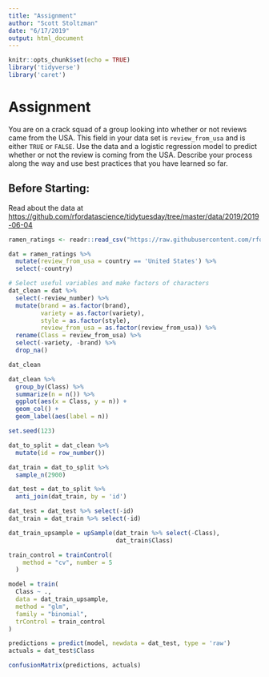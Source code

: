 ```yaml
---
title: "Assignment"
author: "Scott Stoltzman"
date: "6/17/2019"
output: html_document
---
```


```r
knitr::opts_chunk$set(echo = TRUE)
library('tidyverse')
library('caret')
```


# Assignment  

You are on a crack squad of a group looking into whether or not reviews came from the USA. This field in your data set is `review_from_usa` and is either `TRUE` or `FALSE`. Use the data and a logistic regression model to predict whether or not the review is coming from the USA. Describe your process along the way and use best practices that you have learned so far.


## Before Starting:
Read about the data at <https://github.com/rfordatascience/tidytuesday/tree/master/data/2019/2019-06-04>

```r
ramen_ratings <- readr::read_csv("https://raw.githubusercontent.com/rfordatascience/tidytuesday/master/data/2019/2019-06-04/ramen_ratings.csv")

dat = ramen_ratings %>%
  mutate(review_from_usa = country == 'United States') %>%
  select(-country)

# Select useful variables and make factors of characters
dat_clean = dat %>%
  select(-review_number) %>%
  mutate(brand = as.factor(brand), 
         variety = as.factor(variety),
         style = as.factor(style),
         review_from_usa = as.factor(review_from_usa)) %>%
  rename(Class = review_from_usa) %>%
  select(-variety, -brand) %>%
  drop_na()

dat_clean
```


```r
dat_clean %>%
  group_by(Class) %>%
  summarize(n = n()) %>%
  ggplot(aes(x = Class, y = n)) + 
  geom_col() + 
  geom_label(aes(label = n))
```


```r
set.seed(123)

dat_to_split = dat_clean %>%
  mutate(id = row_number())

dat_train = dat_to_split %>%
  sample_n(2900)

dat_test = dat_to_split %>%
  anti_join(dat_train, by = 'id')

dat_test = dat_test %>% select(-id)
dat_train = dat_train %>% select(-id)

dat_train_upsample = upSample(dat_train %>% select(-Class), 
                              dat_train$Class)

```


```r
train_control = trainControl(
    method = "cv", number = 5
  )

model = train(
  Class ~ ., 
  data = dat_train_upsample,
  method = "glm",
  family = "binomial",
  trControl = train_control
)

predictions = predict(model, newdata = dat_test, type = 'raw')
actuals = dat_test$Class

confusionMatrix(predictions, actuals)
```


